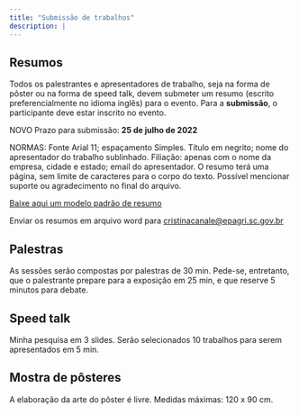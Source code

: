 ```yaml
---
title: "Submissão de trabalhos"
description: |
---
```


## Resumos

Todos os palestrantes e apresentadores de trabalho, seja na forma de pôster ou na forma de speed talk, devem submeter um resumo (escrito preferencialmente no idioma inglês) para o evento. Para a **submissão**, o participante deve estar inscrito no evento. 

NOVO Prazo para submissão: **25 de julho de 2022**

NORMAS: Fonte Arial 11; espaçamento Simples. Título em negrito; nome do apresentador do trabalho sublinhado. Filiação: apenas com o nome da empresa, cidade e estado; email do apresentador. O resumo terá uma página, sem limite de caracteres para o corpo do texto. Possível mencionar suporte ou agradecimento no final do arquivo.

[Baixe aqui um modelo padrão de resumo](img/template_resumo.docx)

Enviar os resumos em arquivo word para [cristinacanale@epagri.sc.gov.br](mailto:cristinacanale@epagri.sc.gov.br){.email}

## Palestras 

As sessões serão compostas por palestras de 30 min. Pede-se, entretanto, que o palestrante prepare para a exposição em 25 min, e que reserve 5 minutos para debate.

## Speed talk

Minha pesquisa em 3 slides. Serão selecionados 10 trabalhos para serem apresentados em 5 min.

## Mostra de pôsteres 

A elaboração da arte do pôster é livre. Medidas máximas: 120 x 90 cm.
